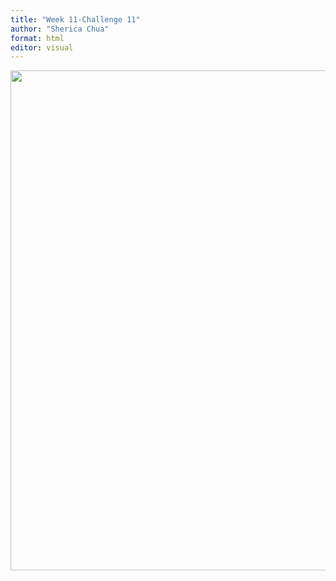 ```yaml
---
title: "Week 11-Challenge 11"
author: "Sherica Chua"
format: html
editor: visual
---
```


![](graph.jpg){fig-align="center" width="800"}
